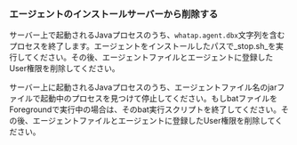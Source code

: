 ### エージェントのインストールサーバーから削除する

<Tabs groupId='os'>
<TabItem value='linux' label='Linux' default>

サーバー上で起動されるJavaプロセスのうち、`whatap.agent.dbx`文字列を含むプロセスを終了します。エージェントをインストールしたパスで_stop.sh_を実行してください。その後、エージェントファイルとエージェントに登録したUser権限を削除してください。

</TabItem>
<TabItem value='windows' label='Windows'>

サーバー上に起動されるJavaプロセスのうち、エージェントファイル名のjarファイルで起動中のプロセスを見つけて停止してください。もしbatファイルをForegroundで実行中の場合は、そのbat実行スクリプトを終了してください。その後、エージェントファイルとエージェントに登録したUser権限を削除してください。

</TabItem>
</Tabs>
